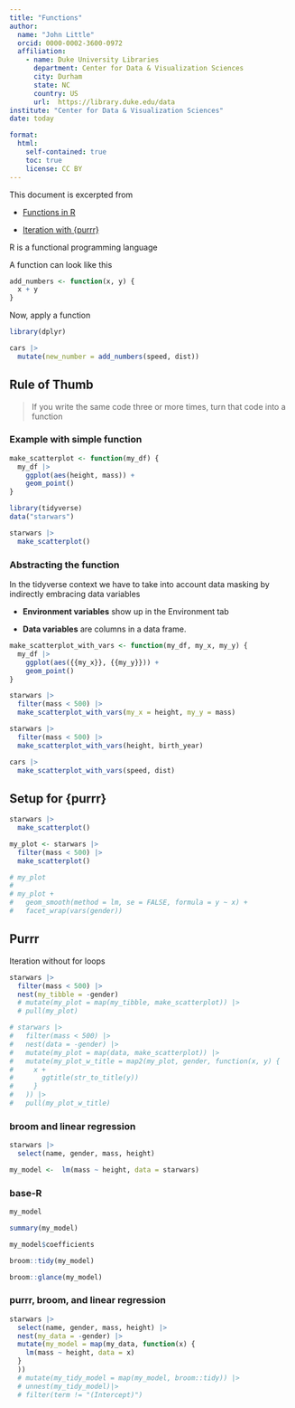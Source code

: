 ```yaml
---
title: "Functions"
author: 
  name: "John Little"
  orcid: 0000-0002-3600-0972
  affiliation:
    - name: Duke University Libraries
      department: Center for Data & Visualization Sciences
      city: Durham
      state: NC
      country: US
      url:  https://library.duke.edu/data
institute: "Center for Data & Visualization Sciences"
date: today

format: 
  html:
    self-contained: true
    toc: true
    license: CC BY
---
```


This document is excerpted from

-   [Functions in R](https://intro2r.library.duke.edu/functions)

-   [Iteration with {purrr}](https://intro2r.library.duke.edu/purrr)

R is a functional programming language

A function can look like this

```r
add_numbers <- function(x, y) {
  x + y
}
```

Now, apply a function

```r
library(dplyr)

cars |> 
  mutate(new_number = add_numbers(speed, dist))
```

## Rule of Thumb

> If you write the same code three or more times, turn that code into a function

### Example with simple function

```r
make_scatterplot <- function(my_df) {
  my_df |> 
    ggplot(aes(height, mass)) + 
    geom_point()
}
```

```r
library(tidyverse)
data("starwars")

starwars |> 
  make_scatterplot()
```

### Abstracting the function

In the tidyverse context we have to take into account data masking by indirectly embracing data variables

-   **Environment variables** show up in the Environment tab

-   **Data variables** are columns in a data frame.

```r
make_scatterplot_with_vars <- function(my_df, my_x, my_y) {
  my_df |> 
    ggplot(aes({{my_x}}, {{my_y}})) + 
    geom_point()
}
```

```r
starwars |> 
  filter(mass < 500) |> 
  make_scatterplot_with_vars(my_x = height, my_y = mass)

starwars |> 
  filter(mass < 500) |> 
  make_scatterplot_with_vars(height, birth_year)

cars |> 
  make_scatterplot_with_vars(speed, dist)
```

## Setup for {purrr}

```r
starwars |> 
  make_scatterplot()

my_plot <- starwars |> 
  filter(mass < 500) |> 
  make_scatterplot()

# my_plot
# 
# my_plot +
#   geom_smooth(method = lm, se = FALSE, formula = y ~ x) +
#   facet_wrap(vars(gender))
```

## Purrr

Iteration without for loops

```r
starwars |> 
  filter(mass < 500) |> 
  nest(my_tibble = -gender) 
  # mutate(my_plot = map(my_tibble, make_scatterplot)) |>
  # pull(my_plot)

# starwars |> 
#   filter(mass < 500) |> 
#   nest(data = -gender) |> 
#   mutate(my_plot = map(data, make_scatterplot)) |> 
#   mutate(my_plot_w_title = map2(my_plot, gender, function(x, y) {
#     x +
#       ggtitle(str_to_title(y))
#     }
#   )) |> 
#   pull(my_plot_w_title)
```

### broom and linear regression

```r
starwars |>
  select(name, gender, mass, height)

my_model <-  lm(mass ~ height, data = starwars)
```

### base-R

```r
my_model
```

```r
summary(my_model)
```

```r
my_model$coefficients
```

```r
broom::tidy(my_model)
```

```r
broom::glance(my_model)
```

### purrr, broom, and linear regression

```r
starwars |>
  select(name, gender, mass, height) |> 
  nest(my_data = -gender) |> 
  mutate(my_model = map(my_data, function(x) {
    lm(mass ~ height, data = x) 
  }
  )) 
  # mutate(my_tidy_model = map(my_model, broom::tidy)) |> 
  # unnest(my_tidy_model)|> 
  # filter(term != "(Intercept)")
```
